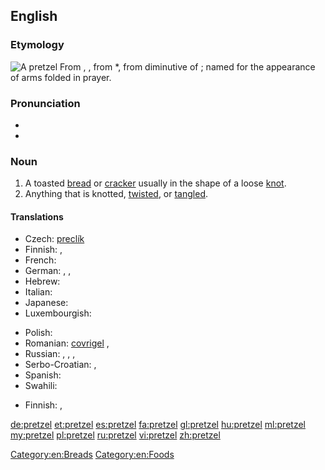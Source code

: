 {{was wotd|2007|August|18}}
{{wikipedia}}
==English==

===Etymology===
[[Image:Breze.jpg|thumb|A pretzel]]
From {{etyl|de}} {{term|Pretzel|lang=de}}, {{term|Brezel|lang=de}}, from {{etyl|ML.}} *{{term||brachiatellum||lang=la}}, from diminutive of {{etyl|la}} {{term|bracchium||arm|lang=la}}; named for the appearance of arms folded in prayer.

===Pronunciation===
* {{IPA|/ˈprɛt.səl/}}
* {{audio|en-us-pretzel.ogg|Audio (US)}}

===Noun===
{{en-noun}}

# A toasted [[bread]] or [[cracker]] usually in the shape of a loose [[knot]].
# Anything that is knotted, [[twist]]ed, or [[tangle]]d.

====Translations====
{{trans-top|toasted bread or cracker in the shape of a knot}}
* Czech: [[preclík]] {{m}}
* Finnish: {{t+|fi|rinkeli}}, {{t-|fi|viipurinrinkeli}}
* French: {{t+|fr|bretzel|m}}
* German: {{t+|de|Brezel|f|n}}, {{t-|de|Pretzel|f|n}}, {{t-|de|Breze|f}}
* Hebrew: {{t-|he|בייגלה|m|tr=béigele}}
* Italian: {{t+|it|brezel}}
* Japanese: {{t-|ja|プレッツェル|tr=purettseru}}
* Luxembourgish: {{t-|lb|Bretzel|f}}
{{trans-mid}}
* Polish: {{t+|pl|precel}}
* Romanian: [[covrigel]] {{m}}, {{t+|ro|covrig|m}}
* Russian: {{t+|ru|крендель|m|tr=kréndel'}}, {{t+|ru|кренделёк|m|tr=krendeljók}}, {{qualifier|German style}} {{t-|ru|прецель|tr=précel'}}, {{t-|ru|бретцель|m|tr=brétcel'}}
* Serbo-Croatian: {{t-|sh|perec|m|alt=pèrēc}}, {{t-|sh|перец|m|sc=Cyrl}}
* Spanish: {{t+|es|pretzel|m}}
* Swahili: {{t-|sw|pretseli}}
{{trans-bottom}}

{{trans-top|anything that is knotted, twisted, or tangled}}
* Finnish: {{t+|fi|solmu}}, {{t-|fi|hässäkkä}}
{{trans-mid}}
{{trans-bottom}}

[[Category:en:Breads]]
[[Category:en:Foods]]

[[de:pretzel]]
[[et:pretzel]]
[[es:pretzel]]
[[fa:pretzel]]
[[gl:pretzel]]
[[hu:pretzel]]
[[ml:pretzel]]
[[my:pretzel]]
[[pl:pretzel]]
[[ru:pretzel]]
[[vi:pretzel]]
[[zh:pretzel]]